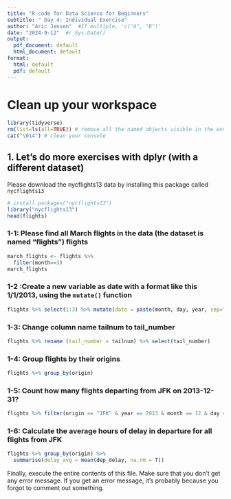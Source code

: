 ```yaml
---
title: "R code for Data Science for Beginners"
subtitle: " Day 4: Individual Exercise"
author: "Aric Jensen"  #If multiple, 'c("A", "B")'
date: "2024-9-12"  #r Sys.Date()
output:
  pdf_document: default
  html_document: default
format: 
  html: default
  pdf: default
---
```


# Clean up your workspace 
```r
library(tidyverse)
rm(list=ls(all=TRUE)) # remove all the named objects visible in the environment 
cat("\014") # clean your console
```

## 1. Let's do more exercises with dplyr (with a different dataset) 

Please download the nycflights13 data by installing this package called `nycflights13`

```r
# install.packages("nycflights13")
library("nycflights13")
head(flights)
```

### 1-1: Please find all March flights in the data (the dataset is named "flights") flights


```r
march_flights <- flights %>%
  filter(month==3)
march_flights
```

### 1-2 :Create a new variable as date with a format like this 1/1/2013, using the `mutate()` function

```r
flights %>% select(1:3) %>% mutate(date = paste(month, day, year, sep="/"))
```


### 1-3: Change column name tailnum to tail_number

```r
flights %>% rename (tail_number = tailnum) %>% select(tail_number)
```


### 1-4: Group flights by their origins

```r
flights %>% group_by(origin)
```


### 1-5: Count how many flights departing from JFK on 2013-12-31?


```r
flights %>% filter(origin == "JFK" & year == 2013 & month == 12 & day == 31) %>% nrow()
```

### 1-6: Calculate the average hours of delay in departure for all flights from JFK

```r
flights %>% group_by(origin) %>%
  summarise(delay_avg = mean(dep_delay, na.rm = T))
```


Finally, execute the entire contents of this file. Make sure that you don't get any error message. If you get an error message, it's probably because you forgot to comment out something. 


